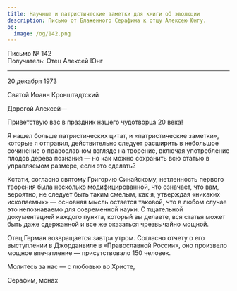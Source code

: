 ```yaml
---
title: Научные и патристические заметки для книги об эволюции
description: Письмо от Блаженного Серафима к отцу Алексею Юнгу.
og:
  image: /og/142.png
---
```


<div style={{textAlign:'right', fontFamily:'monospace'}}>Письмо № 142</div>
<div style={{textAlign:'left', fontFamily:'monospace'}}>Получатель: Отец Алексей Юнг</div>

---

20 декабря 1973

Святой Иоанн Кронштадтский

Дорогой Алексей—

Приветствую вас в праздник нашего чудотворца 20 века!

Я нашел больше патристических цитат, и «патристические заметки», которые я отправил, действительно следует расширить в небольшое сочинение о православном взгляде на творение, включая употребление плодов дерева познания — но как можно сохранить всю статью в управляемом размере, если это сделать?

Кстати, согласно святому Григорию Синайскому, нетленность первого творения была несколько модифицированной, что означает, что вам, вероятно, не следует быть таким смелым, как я, утверждая «никаких ископаемых» — основная мысль остается таковой, что в любом случае это непознаваемо для современной науки. С тщательной документацией каждого пункта, который вы делаете, вся статья может быть даже сдержанной и все же оказаться чрезвычайно мощной.

Отец Герман возвращается завтра утром. Согласно отчету о его выступлении в Джорданвиле в «Православной России», оно произвело мощное впечатление — присутствовало 150 человек.

Молитесь за нас — с любовью во Христе,

Серафим, монах